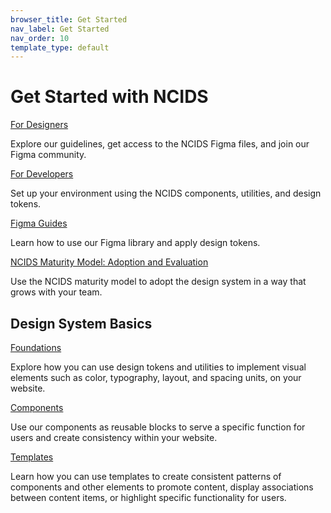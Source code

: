 ```yaml
---
browser_title: Get Started
nav_label: Get Started
nav_order: 10
template_type: default
---
```


# Get Started with NCIDS

<a href="/get-started/designers" className="header-styled-link">
	For Designers
</a>

Explore our guidelines, get access to the NCIDS Figma files, and join our Figma community.

<a href="/get-started/developers" className="header-styled-link">
	For Developers
</a>

Set up your environment using the NCIDS components, utilities, and design tokens.

<a href="/get-started/figma-guide" className="header-styled-link">
	Figma Guides
</a>

Learn how to use our Figma library and apply design tokens.

<a href="/get-started/maturity-model" className="header-styled-link">
	NCIDS Maturity Model: Adoption and Evaluation
</a>

Use the NCIDS maturity model to adopt the design system in a way that grows with your team.

## Design System Basics

<a href="/foundations" className="header-styled-link">
	Foundations
</a>

Explore how you can use design tokens and utilities to implement visual elements such as color, typography, layout, and spacing units, on your website.

<a href="/components" className="header-styled-link">
	Components
</a>

Use our components as reusable blocks to serve a specific function for users and create consistency within your website.

<a href="/templates" className="header-styled-link">
	Templates
</a>

Learn how you can use templates to create consistent patterns of components and other elements to promote content, display associations between content items, or highlight specific functionality for users.
